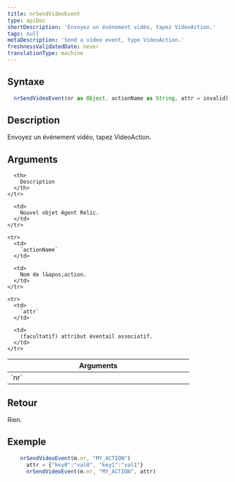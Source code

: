 ```yaml
---
title: nrSendVideoEvent
type: apiDoc
shortDescription: 'Envoyez un événement vidéo, tapez VideoAction.'
tags: null
metaDescription: 'Send a video event, type VideoAction.'
freshnessValidatedDate: never
translationType: machine
---
```


## Syntaxe

```js
  nrSendVideoEvent(nr as Object, actionName as String, attr = invalid) as Void
```

## Description

Envoyez un événement vidéo, tapez VideoAction.

## Arguments

<table>
  <thead>
    <tr>
      <th width="25%">
        Arguments
      </th>

      <th>
        Description
      </th>
    </tr>
  </thead>

  <tbody>
    <tr>
      <td>
        `nr`
      </td>

      <td>
        Nouvel objet Agent Relic.
      </td>
    </tr>

    <tr>
      <td>
        `actionName`
      </td>

      <td>
        Nom de l&apos;action.
      </td>
    </tr>

    <tr>
      <td>
        `attr`
      </td>

      <td>
        (facultatif) attribut éventail associatif.
      </td>
    </tr>
  </tbody>
</table>

## Retour

Rien.

## Exemple

```js
  	nrSendVideoEvent(m.nr, "MY_ACTION")
	  attr = {"key0":"val0", "key1":"val1"}
	  nrSendVideoEvent(m.nr, "MY_ACTION", attr)
```